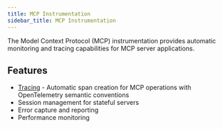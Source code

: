 ```yaml
---
title: MCP Instrumentation
sidebar_title: MCP Instrumentation
---
```


The Model Context Protocol (MCP) instrumentation provides automatic monitoring and tracing capabilities for MCP server applications.

## Features

- [Tracing](tracing) - Automatic span creation for MCP operations with OpenTelemetry semantic conventions
- Session management for stateful servers
- Error capture and reporting
- Performance monitoring